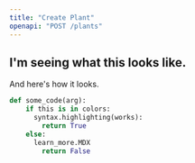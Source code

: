 ```yaml
---
title: "Create Plant"
openapi: "POST /plants"
---
```


## I'm seeing what this looks like.

And here's how it looks.

```python
def some_code(arg):
    if this is in colors:
      syntax.highlighting(works):
        return True
    else:
      learn_more.MDX
        return False
```


